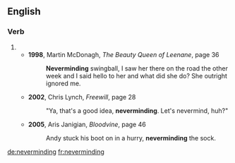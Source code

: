 ==English==

===Verb===
{{head|en}}

# {{present participle of|nevermind}}
#* '''1998''', Martin McDonagh, ''The Beauty Queen of Leenane'', page 36
#*: '''Neverminding''' swingball, I saw her there on the road the other week and I said hello to her and what did she do? She outright ignored me.
#* '''2002''', Chris Lynch, ''Freewill'', page 28
#*:"Ya, that's a good idea, '''neverminding'''. Let's nevermind, huh?"
#* '''2005''', Aris Janigian, ''Bloodvine'', page 46
#*: Andy stuck his boot on in a hurry, '''neverminding''' the sock.

[[de:neverminding]]
[[fr:neverminding]]